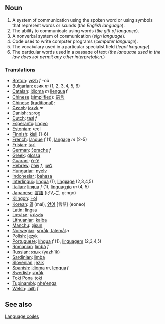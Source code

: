 ==Noun==

#A system of communication using the spoken word or using symbols that represent words or sounds (''the English language'').
#The ability to communicate using words (''the gift of language'').
#A nonverbal system of communication (''sign language'').
#Code used to write computer programs (''computer language'').
#The vocabulary used in a particular specialist field (''legal language'').
#The particular words used in a passage of text (''the language used in the law does not permit any other interpretation.'')

===Translations===
*[[Breton]]: [[yezh]] ''f'' -où
*[[Bulgarian]]: [[език]] ''m'' (1, 2, 3, 4, 5, 6)
*[[Catalan]]: [[idioma]] ''m'' [[llengua]] ''f''
*[[Chinese]] ([[simplified]]): [[语言]]
*[[Chinese]] ([[traditional]]): [[]]
*[[Czech]]: [[jazyk]] ''m''
*[[Danish]]: [[sprog]]
*[[Dutch]]: [[taal]] ''f''
*[[Esperanto]]: [[lingvo]]
*[[Estonian]]: keel
*[[Finnish]]: [[kieli]] (1-6)
*[[French]]: [[langue]] ''f'' (1), [[langage]] ''m'' (2-5)
*[[Frisian]]: [[taal]]
*[[German]]: [[Sprache]] ''f''
*[[Greek]]: [[glossa]]
*[[Guarani]]: [[ñe'ẽ]]
*[[Hebrew]]: [[שפה]] ''f'', [[לשון ]]
*[[Hungarian]]: [[nyelv]]
*[[Indonesian]]: [[bahasa]]
*[[Interlingua]]: [[lingua]] (1), [[linguage]] (2,3,4,5)
*[[Italian]]: [[lingua]] ''f'' (1), [[linguaggio]] ''m'' (4, 5)
*[[Japanese]]: [[言語]] (げんご, gengo)
*[[Klingon]]: [[Hol]]
*[[Korean]]: [[말]] (mal), [[언어]] [言語] (eoneo)
*[[Latin]]: [[lingua]]
*[[Latvian]]: [[valoda]]
*[[Lithuanian]]: [[kalba]]
*[[Manchu]]: [[gisun]]
*[[Norwegian]]: [[språk, talemål]] ''n''
*[[Polish]]: [[język]]
*[[Portuguese]]: [[língua]] ''f'' (1), [[linguagem]] (2,3,4,5)
*[[Romanian]]: [[limbă]] ''f''
*[[Russian]]: [[язык]] (yazh'ik)
*[[Sardinian]]: [[limba]]
*[[Slovenian]]: [[jezik]]
*[[Spanish]]: [[idioma]] ''m'', [[lengua]] ''f''
*[[Swedish]]: [[språk]]
*[[Toki Pona]]: [[toki]]
*[[Tupinambá]]: [[nhe'enga]]
*[[Welsh]]: [[iaith]] ''f''

==See also==
[[Language code]]s
